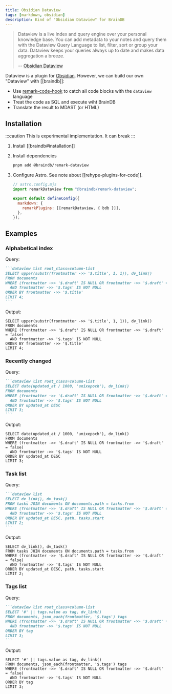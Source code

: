 ```yaml
---
title: Obsidian Dataview
tags: [markdown, obsidian]
description: Kind of "Obsidian Dataview" for BrainDB
---
```


> Dataview is a live index and query engine over your personal knowledge base. You can add metadata to your notes and query them with the Dataview Query Language to list, filter, sort or group your data. Dataview keeps your queries always up to date and makes data aggregation a breeze.
>
> -- [Obsidian Dataview](https://blacksmithgu.github.io/obsidian-dataview/)

Dataview is a plugin for [Obsidian](https://obsidian.md/). However, we can build our own "Dataview" with [[braindb]]:

- Use [remark-code-hook](https://github.com/stereobooster/beoe/tree/main/packages/remark-code-hook) to catch all code blocks with the `dataview` language
- Treat the code as SQL and execute wiht BrainDB
- Translate the result to MDAST (or HTML)

## Installation

:::caution
This is experimental implementation. It can break
:::


<Steps>

1. Install [[braindb#installation]]

2. Install dependencies

   ```bash
   pnpm add @braindb/remark-dataview
   ```

3. Configure Astro. See note about [[rehype-plugins-for-code]].

   ```js {2, 6}
   // astro.config.mjs
   import remarkDataview from "@braindb/remark-dataview";

   export default defineConfig({
     markdown: {
       remarkPlugins: [[remarkDataview, { bdb }]],
     },
   });
   ```

</Steps>

## Examples

### Alphabetical index

Query:

````md
```dataview list root_class=column-list
SELECT upper(substr(frontmatter ->> '$.title', 1, 1)), dv_link()
FROM documents
WHERE (frontmatter ->> '$.draft' IS NULL OR frontmatter ->> '$.draft' = false)
  AND frontmatter ->> '$.tags' IS NOT NULL
ORDER BY frontmatter ->> '$.title'
LIMIT 4;
```
````

Output:

```dataview list root_class=column-list
SELECT upper(substr(frontmatter ->> '$.title', 1, 1)), dv_link()
FROM documents
WHERE (frontmatter ->> '$.draft' IS NULL OR frontmatter ->> '$.draft' = false)
  AND frontmatter ->> '$.tags' IS NOT NULL
ORDER BY frontmatter ->> '$.title'
LIMIT 4;
```

### Recently changed

Query:

````md
```dataview list root_class=column-list
SELECT date(updated_at / 1000, 'unixepoch'), dv_link()
FROM documents
WHERE (frontmatter ->> '$.draft' IS NULL OR frontmatter ->> '$.draft' = false)
  AND frontmatter ->> '$.tags' IS NOT NULL
ORDER BY updated_at DESC
LIMIT 3;
```
````

Output:

```dataview list root_class=column-list
SELECT date(updated_at / 1000, 'unixepoch'), dv_link()
FROM documents
WHERE (frontmatter ->> '$.draft' IS NULL OR frontmatter ->> '$.draft' = false)
  AND frontmatter ->> '$.tags' IS NOT NULL
ORDER BY updated_at DESC
LIMIT 3;
```

### Task list

Query:

````md
```dataview list
SELECT dv_link(), dv_task()
FROM tasks JOIN documents ON documents.path = tasks.from
WHERE (frontmatter ->> '$.draft' IS NULL OR frontmatter ->> '$.draft' = false)
  AND frontmatter ->> '$.tags' IS NOT NULL
ORDER BY updated_at DESC, path, tasks.start
LIMIT 2;
```
````

Output:

```dataview list
SELECT dv_link(), dv_task()
FROM tasks JOIN documents ON documents.path = tasks.from
WHERE (frontmatter ->> '$.draft' IS NULL OR frontmatter ->> '$.draft' = false)
  AND frontmatter ->> '$.tags' IS NOT NULL
ORDER BY updated_at DESC, path, tasks.start
LIMIT 2;
```

### Tags list

Query:

````md
```dataview list root_class=column-list
SELECT '#' || tags.value as tag, dv_link()
FROM documents, json_each(frontmatter, '$.tags') tags
WHERE (frontmatter ->> '$.draft' IS NULL OR frontmatter ->> '$.draft' = false)
  AND frontmatter ->> '$.tags' IS NOT NULL
ORDER BY tag
LIMIT 3;
```
````

Output:

```dataview list root_class=column-list
SELECT '#' || tags.value as tag, dv_link()
FROM documents, json_each(frontmatter, '$.tags') tags
WHERE (frontmatter ->> '$.draft' IS NULL OR frontmatter ->> '$.draft' = false)
  AND frontmatter ->> '$.tags' IS NOT NULL
ORDER BY tag
LIMIT 3;
```
